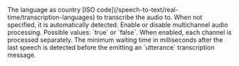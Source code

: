 <ParamField query="language" type="string" default="en">
    The language as country [ISO code](/speech-to-text/real-time/transcription-languages) to transcribe the audio to. When not specified, it is automatically detected.
</ParamField>

<ParamField query="multichannel" type="bool" default="false">
    Enable or disable multichannel audio processing. Possible values: `true` or `false`.
    When enabled, each channel is processed separately.
</ParamField>

<ParamField query="utteranceEnd" type="int" default="1000">
    The minimum waiting time in milliseconds after the last speech is detected before the emitting an `utterance` transcription message.
</ParamField>